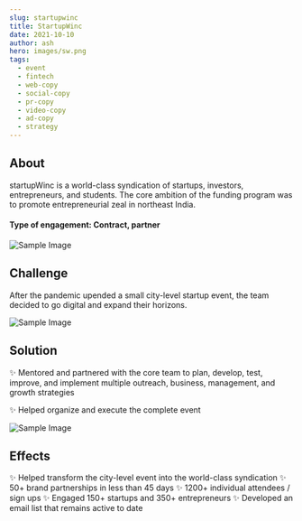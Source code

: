 ```yaml
---
slug: startupwinc 
title: StartupWinc 
date: 2021-10-10
author: ash
hero: images/sw.png
tags:
  - event 
  - fintech 
  - web-copy
  - social-copy
  - pr-copy
  - video-copy 
  - ad-copy   
  - strategy 
---
```


## About 

startupWinc is a world-class syndication of startups, investors, entrepreneurs, and students. The core ambition of the funding program was to promote entrepreneurial zeal in northeast India.  


#### Type of engagement: Contract, partner 

![Sample Image](/images/600x300.png)


## Challenge 

After the pandemic upended a small city-level startup event, the team decided to go digital and expand their horizons.

![Sample Image](/images/600x300.png)

## Solution 

✨ Mentored and partnered with the core team to plan, develop, test, improve, and implement multiple outreach, business, management, and growth strategies

✨ Helped organize and execute the complete event 


![Sample Image](/images/600x300.png)

## Effects 

✨ Helped transform the city-level event into the world-class syndication 
✨ 50+ brand partnerships in less than 45 days 
✨ 1200+ individual attendees / sign ups 
✨ Engaged 150+ startups and 350+ entrepreneurs 
✨ Developed an email list that remains active to date
